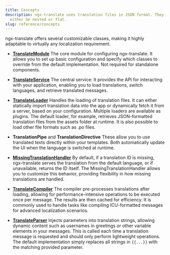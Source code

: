 ```yaml
---
title: Concepts
description: ngx-translate uses translation files in JSON format. They can
  either be nested or flat.
slug: reference/concepts
---
```


ngx-translate offers several customizable classes, making it highly adaptable
to virtually any localization requirement.

* [**TranslateModule**](/reference/configuration)
  The core module for configuring ngx-translate. It allows you to set up basic
  configuration and specify which classes to override from the default
  implementation. Not required for standalone components.

* [**TranslateService**](/reference/translate-service-api)
  The central service: It provides the API for interacting with your
  application, enabling you to load translations, switch languages, and
  retrieve translated messages.

* [**TranslateLoader**](/reference/translate-loader-api)
  Handles the loading of translation files. It can either statically import translation data into the app
  or dynamically fetch it from a server, based on your configuration. Multiple loaders are available as plugins.
  The default loader, for example, retrieves JSON-formatted translation files from the assets folder at runtime.
  It is also possible to load other file formats such as .po files.

* **TranslationPipe** and **TranslationDirective**
  These allow you to use translated texts directly within your templates. Both automatically
  update the UI when the language is switched at runtime.

* [**MissingTranslationHandler**](/reference/missing-translation-handler-api)
  By default, if a translation ID is missing, ngx-translate serves the translation from the default language,
  or if unavailable, returns the ID itself. The MissingTranslationHandler allows you to customize this behavior,
  providing flexibility in how missing translations are handled.

* [**TranslateCompiler**](/reference/translate-compiler-api)
  The compiler pre-processes translations after loading, allowing for
  performance-intensive operations to be executed once per message. The results
  are then cached for efficiency. It is commonly used to handle tasks like
  compiling ICU-formatted messages for advanced localization scenarios.

* [**TranslateParser**](/reference/translate-parser-api)
  Injects parameters into translation strings, allowing dynamic content such as
  usernames in greetings or other variable elements in your messages. This is
  called each time a translation message is requested and should only perform
  lightweight operations. The default implementation simply replaces all
  strings in `{{...}}` with the matching provided parameter.
